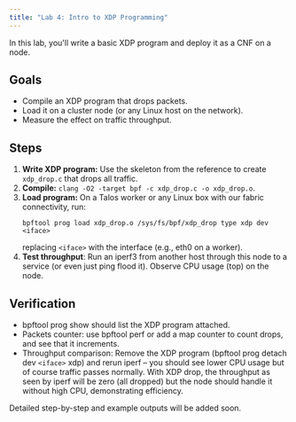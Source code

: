 ```yaml
---
title: "Lab 4: Intro to XDP Programming"
---
```


In this lab, you'll write a basic XDP program and deploy it as a CNF on a node.

## Goals

- Compile an XDP program that drops packets.
- Load it on a cluster node (or any Linux host on the network).
- Measure the effect on traffic throughput.

## Steps

1. **Write XDP program:** Use the skeleton from the reference to create `xdp_drop.c` that drops all traffic.
2. **Compile:** `clang -O2 -target bpf -c xdp_drop.c -o xdp_drop.o`.
3. **Load program:** On a Talos worker or any Linux box with our fabric connectivity, run:
   ```shell
   bpftool prog load xdp_drop.o /sys/fs/bpf/xdp_drop type xdp dev <iface>
   ```
   replacing `<iface>` with the interface (e.g., eth0 on a worker).
4. **Test throughput**: Run an iperf3 from another host through this node to a service (or even just ping flood it). Observe CPU usage (top) on the node.

## Verification
- bpftool prog show should list the XDP program attached.
- Packets counter: use bpftool perf or add a map counter to count drops, and see that it increments.
- Throughput comparison: Remove the XDP program (bpftool prog detach dev `<iface>` xdp) and rerun iperf – you should see lower CPU usage but of course traffic passes normally. With XDP drop, the throughput as seen by iperf will be zero (all dropped) but the node should handle it without high CPU, demonstrating efficiency.

Detailed step-by-step and example outputs will be added soon.